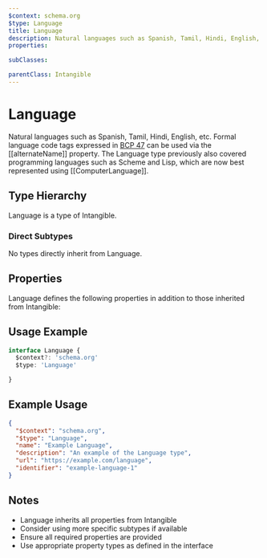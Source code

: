 ```yaml
---
$context: schema.org
$type: Language
title: Language
description: Natural languages such as Spanish, Tamil, Hindi, English, etc. Formal language code tags expressed in [BCP 47](https://en.wikipedia.org/wiki/IETF_language_tag) can be used via the [[alternateName]] property. The Language type previously also covered programming languages such as Scheme and Lisp, which are now best represented using [[ComputerLanguage]].
properties:

subClasses:

parentClass: Intangible
---
```


# Language

Natural languages such as Spanish, Tamil, Hindi, English, etc. Formal language code tags expressed in [BCP 47](https://en.wikipedia.org/wiki/IETF_language_tag) can be used via the [[alternateName]] property. The Language type previously also covered programming languages such as Scheme and Lisp, which are now best represented using [[ComputerLanguage]].

## Type Hierarchy

Language is a type of Intangible.

### Direct Subtypes

No types directly inherit from Language.

## Properties

Language defines the following properties in addition to those inherited from Intangible:



## Usage Example

```typescript
interface Language {
  $context?: 'schema.org'
  $type: 'Language'

}
```

## Example Usage

```json
{
  "$context": "schema.org",
  "$type": "Language",
  "name": "Example Language",
  "description": "An example of the Language type",
  "url": "https://example.com/language",
  "identifier": "example-language-1"
}
```

## Notes

- Language inherits all properties from Intangible
- Consider using more specific subtypes if available
- Ensure all required properties are provided
- Use appropriate property types as defined in the interface
